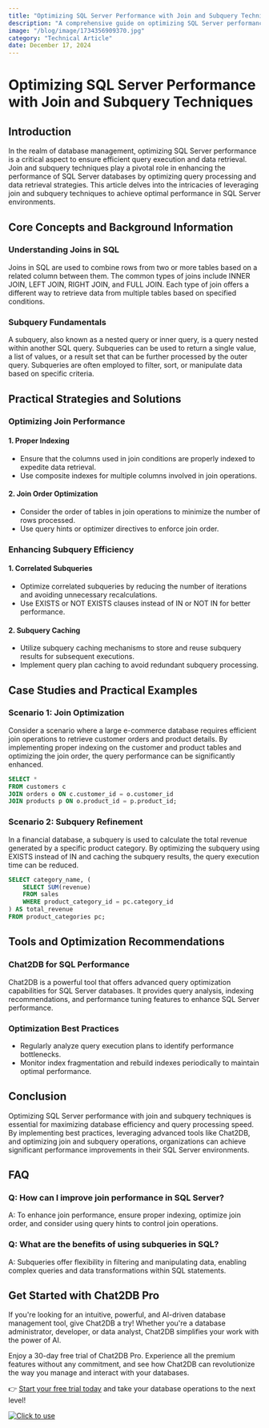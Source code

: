 ```yaml
---
title: "Optimizing SQL Server Performance with Join and Subquery Techniques"
description: "A comprehensive guide on optimizing SQL Server performance through advanced join and subquery techniques."
image: "/blog/image/1734356909370.jpg"
category: "Technical Article"
date: December 17, 2024
---
```


# Optimizing SQL Server Performance with Join and Subquery Techniques


<Authors date="December 17, 2024">
  <Author name="Aiden Stone" link="https://chat2db.ai" />
</Authors>

## Introduction

In the realm of database management, optimizing SQL Server performance is a critical aspect to ensure efficient query execution and data retrieval. Join and subquery techniques play a pivotal role in enhancing the performance of SQL Server databases by optimizing query processing and data retrieval strategies. This article delves into the intricacies of leveraging join and subquery techniques to achieve optimal performance in SQL Server environments.

## Core Concepts and Background Information

### Understanding Joins in SQL

Joins in SQL are used to combine rows from two or more tables based on a related column between them. The common types of joins include INNER JOIN, LEFT JOIN, RIGHT JOIN, and FULL JOIN. Each type of join offers a different way to retrieve data from multiple tables based on specified conditions.

### Subquery Fundamentals

A subquery, also known as a nested query or inner query, is a query nested within another SQL query. Subqueries can be used to return a single value, a list of values, or a result set that can be further processed by the outer query. Subqueries are often employed to filter, sort, or manipulate data based on specific criteria.

## Practical Strategies and Solutions

### Optimizing Join Performance

#### 1. Proper Indexing

- Ensure that the columns used in join conditions are properly indexed to expedite data retrieval.
- Use composite indexes for multiple columns involved in join operations.

#### 2. Join Order Optimization

- Consider the order of tables in join operations to minimize the number of rows processed.
- Use query hints or optimizer directives to enforce join order.

### Enhancing Subquery Efficiency

#### 1. Correlated Subqueries

- Optimize correlated subqueries by reducing the number of iterations and avoiding unnecessary recalculations.
- Use EXISTS or NOT EXISTS clauses instead of IN or NOT IN for better performance.

#### 2. Subquery Caching

- Utilize subquery caching mechanisms to store and reuse subquery results for subsequent executions.
- Implement query plan caching to avoid redundant subquery processing.

## Case Studies and Practical Examples

### Scenario 1: Join Optimization

Consider a scenario where a large e-commerce database requires efficient join operations to retrieve customer orders and product details. By implementing proper indexing on the customer and product tables and optimizing the join order, the query performance can be significantly enhanced.

```sql
SELECT *
FROM customers c
JOIN orders o ON c.customer_id = o.customer_id
JOIN products p ON o.product_id = p.product_id;
```

### Scenario 2: Subquery Refinement

In a financial database, a subquery is used to calculate the total revenue generated by a specific product category. By optimizing the subquery using EXISTS instead of IN and caching the subquery results, the query execution time can be reduced.

```sql
SELECT category_name, (
    SELECT SUM(revenue)
    FROM sales
    WHERE product_category_id = pc.category_id
) AS total_revenue
FROM product_categories pc;
```

## Tools and Optimization Recommendations

### Chat2DB for SQL Performance

Chat2DB is a powerful tool that offers advanced query optimization capabilities for SQL Server databases. It provides query analysis, indexing recommendations, and performance tuning features to enhance SQL Server performance.

### Optimization Best Practices

- Regularly analyze query execution plans to identify performance bottlenecks.
- Monitor index fragmentation and rebuild indexes periodically to maintain optimal performance.

## Conclusion

Optimizing SQL Server performance with join and subquery techniques is essential for maximizing database efficiency and query processing speed. By implementing best practices, leveraging advanced tools like Chat2DB, and optimizing join and subquery operations, organizations can achieve significant performance improvements in their SQL Server environments.

## FAQ

### Q: How can I improve join performance in SQL Server?

A: To enhance join performance, ensure proper indexing, optimize join order, and consider using query hints to control join operations.

### Q: What are the benefits of using subqueries in SQL?

A: Subqueries offer flexibility in filtering and manipulating data, enabling complex queries and data transformations within SQL statements.


## Get Started with Chat2DB Pro

If you're looking for an intuitive, powerful, and AI-driven database management tool, give Chat2DB a try! Whether you're a database administrator, developer, or data analyst, Chat2DB simplifies your work with the power of AI.

Enjoy a 30-day free trial of Chat2DB Pro. Experience all the premium features without any commitment, and see how Chat2DB can revolutionize the way you manage and interact with your databases.

👉 [Start your free trial today](https://chat2db.ai/pricing) and take your database operations to the next level!


[![Click to use](/image/blog/bg/chat2db.jpg)](https://chat2db.ai/)
